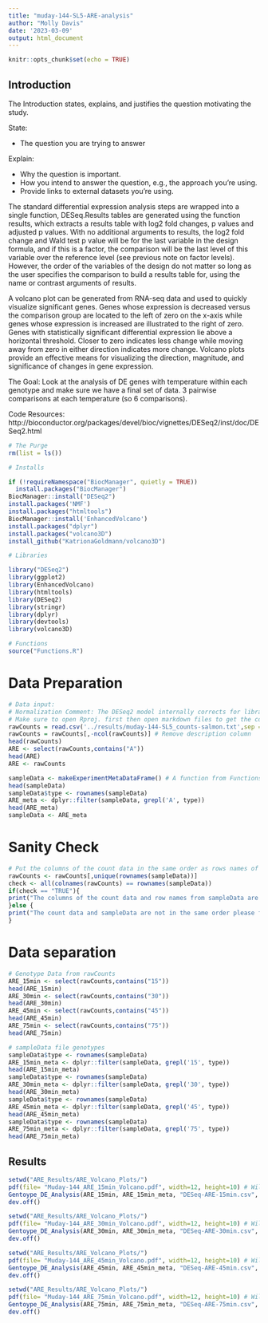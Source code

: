 ```yaml
---
title: "muday-144-SL5-ARE-analysis"
author: "Molly Davis"
date: '2023-03-09'
output: html_document
---
```


```r
knitr::opts_chunk$set(echo = TRUE)
```

## Introduction

The Introduction states, explains, and justifies the question motivating the study. 

State: 

* The question you are trying to answer

Explain:

* Why the question is important.
* How you intend to answer the question, e.g., the approach you're using. 
* Provide links to external datasets you're using.

The standard differential expression analysis steps are wrapped into a single function, DESeq.Results tables are generated using the function results, which extracts a results table with log2 fold changes, p values and adjusted p values. With no additional arguments to results, the log2 fold change and Wald test p value will be for the last variable in the design formula, and if this is a factor, the comparison will be the last level of this variable over the reference level (see previous note on factor levels). However, the order of the variables of the design do not matter so long as the user specifies the comparison to build a results table for, using the name or contrast arguments of results.

A volcano plot can be generated from RNA-seq data and used to quickly visualize significant genes. Genes whose expression is decreased versus the comparison group are located to the left of zero on the x-axis while genes whose expression is increased are illustrated to the right of zero. Genes with statistically significant differential expression lie above a horizontal threshold. Closer to zero indicates less change while moving away from zero in either direction indicates more change. Volcano plots provide an effective means for visualizing the direction, magnitude, and significance of changes in gene expression.

The Goal: Look at the analysis of DE genes with temperature within each genotype and make sure we have a final set of data. 3 pairwise comparisons at each temperature (so 6 comparisons). 

Code Resources: http://bioconductor.org/packages/devel/bioc/vignettes/DESeq2/inst/doc/DESeq2.html
```r
# The Purge 
rm(list = ls())
```

```r
# Installs 

if (!requireNamespace("BiocManager", quietly = TRUE))
  install.packages("BiocManager")
BiocManager::install("DESeq2")
install.packages('NMF')
install.packages("htmltools")
BiocManager::install('EnhancedVolcano')
install.packages("dplyr")
install.packages("volcano3D")
install_github("KatrionaGoldmann/volcano3D")
```

```r
# Libraries

library("DESeq2")
library(ggplot2)
library(EnhancedVolcano)
library(htmltools)
library(DESeq2)
library(stringr)
library(dplyr)
library(devtools) 
library(volcano3D)
```

```r
# Functions
source("Functions.R")
```

# Data Preparation

```r
# Data input:
# Normalization Comment: The DESeq2 model internally corrects for library size, so transformed or normalized values such as counts scaled by library size should not be used as input.
# Make sure to open Rproj. first then open markdown files to get the correct working directory: ~/Desktop/analysis-flavonoid-rnaseq/muday-144-analysis/.RData
rawCounts = read.csv('../results/muday-144-SL5_counts-salmon.txt',sep = "\t",stringsAsFactors = F, header=T, check.names = FALSE, row.names = "gene_name")
rawCounts = rawCounts[,-ncol(rawCounts)] # Remove description column
head(rawCounts)
ARE <- select(rawCounts,contains("A"))
head(ARE)
ARE <- rawCounts

sampleData <- makeExperimentMetaDataFrame() # A function from Functions.R script
head(sampleData)
sampleData$type <- rownames(sampleData)
ARE_meta <- dplyr::filter(sampleData, grepl('A', type))
head(ARE_meta)
sampleData <- ARE_meta
```

# Sanity Check 

```r
# Put the columns of the count data in the same order as rows names of the sample mapping, then make sure it worked
rawCounts <- rawCounts[,unique(rownames(sampleData))]
check <- all(colnames(rawCounts) == rownames(sampleData))
if(check == "TRUE"){
print("The columns of the count data and row names from sampleData are in the same order. Please Continue the analysis!")
}else {
print("The count data and sampleData are not in the same order please fix this before continuing!")
}
```

# Data separation 

```r
# Genotype Data from rawCounts
ARE_15min <- select(rawCounts,contains("15"))
head(ARE_15min)
ARE_30min <- select(rawCounts,contains("30"))
head(ARE_30min)
ARE_45min <- select(rawCounts,contains("45"))
head(ARE_45min)
ARE_75min <- select(rawCounts,contains("75"))
head(ARE_75min)
```


```r
# sampleData file genotypes
sampleData$type <- rownames(sampleData)
ARE_15min_meta <- dplyr::filter(sampleData, grepl('15', type))
head(ARE_15min_meta)
sampleData$type <- rownames(sampleData)
ARE_30min_meta <- dplyr::filter(sampleData, grepl('30', type))
head(ARE_30min_meta)
sampleData$type <- rownames(sampleData)
ARE_45min_meta <- dplyr::filter(sampleData, grepl('45', type))
head(ARE_45min_meta)
sampleData$type <- rownames(sampleData)
ARE_75min_meta <- dplyr::filter(sampleData, grepl('75', type))
head(ARE_75min_meta)
```

## Results



```r
setwd("ARE_Results/ARE_Volcano_Plots/")
pdf(file= "Muday-144_ARE_15min_Volcano.pdf", width=12, height=10) # Will create pdf of each plot and will be saved where the data files are located.
Gentoype_DE_Analysis(ARE_15min, ARE_15min_meta, "DESeq-ARE-15min.csv", "ARE Genotype Comparing 28C vs 34C at 15min.")
dev.off()
```



```r
setwd("ARE_Results/ARE_Volcano_Plots/")
pdf(file= "Muday-144_ARE_30min_Volcano.pdf", width=12, height=10) # Will create pdf of each plot and will be saved where the data files are located.
Gentoype_DE_Analysis(ARE_30min, ARE_30min_meta, "DESeq-ARE-30min.csv", "ARE Genotype Comparing 28C vs 34C at 30min.")
dev.off()
```




```r
setwd("ARE_Results/ARE_Volcano_Plots/")
pdf(file= "Muday-144_ARE_45min_Volcano.pdf", width=12, height=10) # Will create pdf of each plot and will be saved where the data files are located.
Gentoype_DE_Analysis(ARE_45min, ARE_45min_meta, "DESeq-ARE-45min.csv", "ARE Genotype Comparing treatment vs Control at 45min.")
dev.off()
```



```r
setwd("ARE_Results/ARE_Volcano_Plots/")
pdf(file= "Muday-144_ARE_75min_Volcano.pdf", width=12, height=10) # Will create pdf of each plot and will be saved where the data files are located.
Gentoype_DE_Analysis(ARE_75min, ARE_75min_meta, "DESeq-ARE-75min.csv", "ARE Genotype Comparing 28C vs 34C at 75min.")
dev.off()
```
